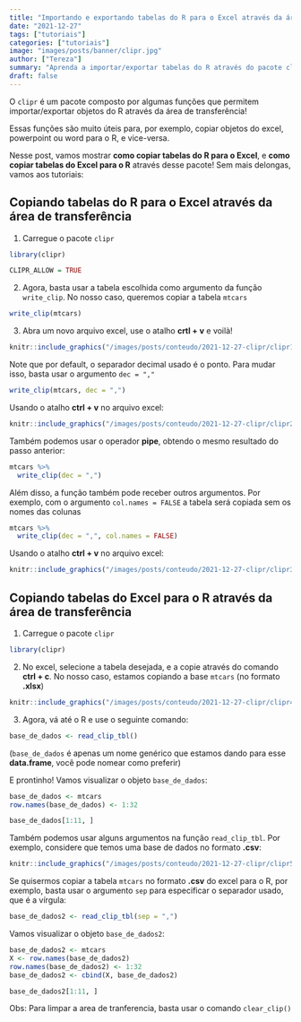 ```yaml
---
title: "Importando e exportando tabelas do R para o Excel através da área de transferência"
date: "2021-12-27"
tags: ["tutoriais"]
categories: ["tutoriais"]
image: "images/posts/banner/clipr.jpg"
author: ["Tereza"]
summary: "Aprenda a importar/exportar tabelas do R através do pacote clipr"
draft: false
---
```


O `clipr` é um pacote composto por algumas funções que permitem importar/exportar objetos do R através da área de transferência!

Essas funções são muito úteis para, por exemplo, copiar objetos do excel, powerpoint ou word para o R, e vice-versa.

Nesse post, vamos mostrar **como copiar tabelas do R para o Excel**, e **como copiar tabelas do Excel para o R** através desse pacote! Sem mais delongas, vamos aos tutoriais:

## Copiando tabelas do R para o Excel através da área de transferência

1. Carregue o pacote `clipr`

```r
library(clipr)
```

```r
CLIPR_ALLOW = TRUE
```


2. Agora, basta usar a tabela escolhida como argumento da função `write_clip`. No nosso caso, queremos copiar a tabela `mtcars`

```r
write_clip(mtcars)
```

3. Abra um novo arquivo excel, use o atalho **crtl + v** e voilà!

```r
knitr::include_graphics("/images/posts/conteudo/2021-12-27-clipr/clipr1.png")
```

Note que por default, o separador decimal usado é o ponto. Para mudar isso, basta usar o argumento `dec = ","`

```r
write_clip(mtcars, dec = ",")
```

Usando o atalho **ctrl + v** no arquivo excel:

```r
knitr::include_graphics("/images/posts/conteudo/2021-12-27-clipr/clipr2.png")
```

Também podemos usar o operador **pipe**, obtendo o mesmo resultado do passo anterior:

```r
mtcars %>% 
  write_clip(dec = ",")
```

Além disso, a função também pode receber outros argumentos. Por exemplo, com o argumento `col.names = FALSE` a tabela será copiada sem os nomes das colunas

```r
mtcars %>% 
  write_clip(dec = ",", col.names = FALSE)
```

Usando o atalho **ctrl + v** no arquivo excel:

```r
knitr::include_graphics("/images/posts/conteudo/2021-12-27-clipr/clipr3.png")
```

## Copiando tabelas do Excel para o R através da área de transferência

1. Carregue o pacote `clipr`

```r
library(clipr)
```

2. No excel, selecione a tabela desejada, e a copie através do comando **ctrl + c**. No nosso caso, estamos copiando a base `mtcars` (no formato **.xlsx**)

```r
knitr::include_graphics("/images/posts/conteudo/2021-12-27-clipr/clipr4.png")
```

3. Agora, vá até o R e use o seguinte comando:

```r
base_de_dados <- read_clip_tbl()
```

(`base_de_dados` é apenas um nome genérico que estamos dando para esse **data.frame**, você pode nomear como preferir)

E prontinho! Vamos visualizar o objeto `base_de_dados`:

```r
base_de_dados <- mtcars
row.names(base_de_dados) <- 1:32
```


```r
base_de_dados[1:11, ]
```

Também podemos usar alguns argumentos na função `read_clip_tbl`. Por exemplo, considere que temos uma base de dados no formato **.csv**:

```r
knitr::include_graphics("/images/posts/conteudo/2021-12-27-clipr/clipr5.png")
```

Se quisermos copiar a tabela `mtcars` no formato **.csv** do excel para o R, por exemplo, basta usar o argumento `sep` para especificar o separador usado, que é a vírgula:

```r
base_de_dados2 <- read_clip_tbl(sep = ",")
```

Vamos visualizar o objeto `base_de_dados2`:

```r
base_de_dados2 <- mtcars
X <- row.names(base_de_dados2)
row.names(base_de_dados2) <- 1:32
base_de_dados2 <- cbind(X, base_de_dados2)
```

```r
base_de_dados2[1:11, ]
```

Obs: Para limpar a area de tranferencia, basta usar o comando `clear_clip()`









